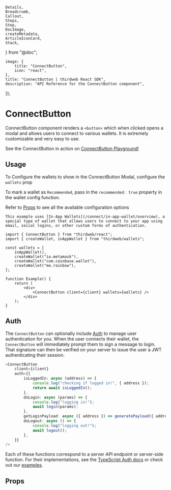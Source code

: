 	Details,
	Breadcrumb,
	Callout,
	Steps,
	Step,
	DocImage,
	createMetadata,
	ArticleIconCard,
	Stack,
} from "@doc";

	image: {
		title: "ConnectButton",
		icon: "react",
	},
	title: "ConnectButton | thirdweb React SDK",
	description: "API Reference for the ConnectButton component",
});

# ConnectButton

ConnectButton component renders a `<button>` which when clicked opens a modal and allows users to connect to various wallets. It is extremely customizable and very easy to use.

<Callout variant='info' title="Playground">

See the ConnectButton in action on [ConnectButton Playground!](https://playground.thirdweb.com/connect/sign-in/button)

</Callout>

<DocImage src={ConnectWalletHeroImage} />

## Usage

To Configure the wallets to show in the ConnectButton Modal, configure the `wallets` prop

To mark a wallet as `Recommended`, pass in the `recommended: true` property in the wallet config function.

Refer to [Props](#props) to see all the available configuration options

<Callout title="In-App Wallets" variant="info">

    This example uses [In-App Wallets](/connect/in-app-wallet/overview), a special type of wallet that allows users to connect to your app using email, social logins, or other custom forms of authentication.

</Callout>

```tsx
import { ConnectButton } from "thirdweb/react";
import { createWallet, inAppWallet } from "thirdweb/wallets";

const wallets = [
	inAppWallet(),
	createWallet("io.metamask"),
	createWallet("com.coinbase.wallet"),
	createWallet("me.rainbow"),
];

function Example() {
	return (
		<div>
			<ConnectButton client={client} wallets={wallets} />
		</div>
	);
}
```

<Stack>

<ArticleIconCard
	title="Supported Wallets"
	icon={TablePropertiesIcon}
	href="/typescript/v5/supported-wallets"
/>

</Stack>

## Auth

The `ConnectButton` can optionally include [Auth](/connect/auth) to manage user authentication for you. When the user connects their wallet, the `ConnectButton` will immediately prompt them to sign a message to login. That signature can then be verified on your server to issue the user a JWT authenticating their session.

```ts
<ConnectButton
	client={client}
	auth={{
		isLoggedIn: async (address) => {
			console.log("checking if logged in!", { address });
			return await isLoggedIn();
		},
		doLogin: async (params) => {
			console.log("logging in!");
			await login(params);
		},
		getLoginPayload: async ({ address }) => generatePayload({ address }),
		doLogout: async () => {
			console.log("logging out!");
			await logout();
		},
	}}
/>
```

Each of these functions correspond to a server API endpoint or server-side function. For their implementations, see the [TypeScript Auth docs](/typescript/v5/auth/#server-functions) or check out our [examples](/typescript/v5/auth/#example-repos).

## Props

<Stack>
	<ArticleIconCard
		title="ConnectButtonProps"
		icon={TablePropertiesIcon}
		href="/references/typescript/v5/ConnectButtonProps"
	/>
</Stack>
